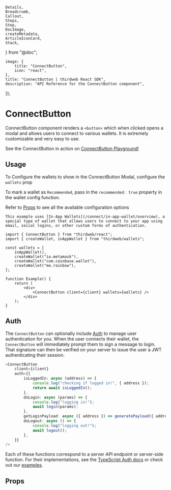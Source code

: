 	Details,
	Breadcrumb,
	Callout,
	Steps,
	Step,
	DocImage,
	createMetadata,
	ArticleIconCard,
	Stack,
} from "@doc";

	image: {
		title: "ConnectButton",
		icon: "react",
	},
	title: "ConnectButton | thirdweb React SDK",
	description: "API Reference for the ConnectButton component",
});

# ConnectButton

ConnectButton component renders a `<button>` which when clicked opens a modal and allows users to connect to various wallets. It is extremely customizable and very easy to use.

<Callout variant='info' title="Playground">

See the ConnectButton in action on [ConnectButton Playground!](https://playground.thirdweb.com/connect/sign-in/button)

</Callout>

<DocImage src={ConnectWalletHeroImage} />

## Usage

To Configure the wallets to show in the ConnectButton Modal, configure the `wallets` prop

To mark a wallet as `Recommended`, pass in the `recommended: true` property in the wallet config function.

Refer to [Props](#props) to see all the available configuration options

<Callout title="In-App Wallets" variant="info">

    This example uses [In-App Wallets](/connect/in-app-wallet/overview), a special type of wallet that allows users to connect to your app using email, social logins, or other custom forms of authentication.

</Callout>

```tsx
import { ConnectButton } from "thirdweb/react";
import { createWallet, inAppWallet } from "thirdweb/wallets";

const wallets = [
	inAppWallet(),
	createWallet("io.metamask"),
	createWallet("com.coinbase.wallet"),
	createWallet("me.rainbow"),
];

function Example() {
	return (
		<div>
			<ConnectButton client={client} wallets={wallets} />
		</div>
	);
}
```

<Stack>

<ArticleIconCard
	title="Supported Wallets"
	icon={TablePropertiesIcon}
	href="/typescript/v5/supported-wallets"
/>

</Stack>

## Auth

The `ConnectButton` can optionally include [Auth](/connect/auth) to manage user authentication for you. When the user connects their wallet, the `ConnectButton` will immediately prompt them to sign a message to login. That signature can then be verified on your server to issue the user a JWT authenticating their session.

```ts
<ConnectButton
	client={client}
	auth={{
		isLoggedIn: async (address) => {
			console.log("checking if logged in!", { address });
			return await isLoggedIn();
		},
		doLogin: async (params) => {
			console.log("logging in!");
			await login(params);
		},
		getLoginPayload: async ({ address }) => generatePayload({ address }),
		doLogout: async () => {
			console.log("logging out!");
			await logout();
		},
	}}
/>
```

Each of these functions correspond to a server API endpoint or server-side function. For their implementations, see the [TypeScript Auth docs](/typescript/v5/auth/#server-functions) or check out our [examples](/typescript/v5/auth/#example-repos).

## Props

<Stack>
	<ArticleIconCard
		title="ConnectButtonProps"
		icon={TablePropertiesIcon}
		href="/references/typescript/v5/ConnectButtonProps"
	/>
</Stack>
